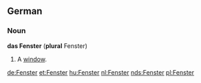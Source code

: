 ==German==
===Noun===
'''das Fenster''' ('''plural''' Fenster)

# A [[window]].

[[de:Fenster]]
[[et:Fenster]]
[[hu:Fenster]]
[[nl:Fenster]]
[[nds:Fenster]]
[[pl:Fenster]]